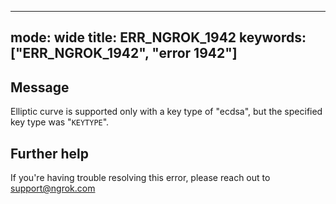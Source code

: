 
---
mode: wide
title: ERR_NGROK_1942
keywords: ["ERR_NGROK_1942", "error 1942"]
---

## Message
Elliptic curve is supported only with a key type of "ecdsa", but the specified key type was "`KEYTYPE`".




## Further help
If you're having trouble resolving this error, please reach out to [support@ngrok.com](mailto:support@ngrok.com?subject=Help%20with%20ERR_NGROK_1942)

